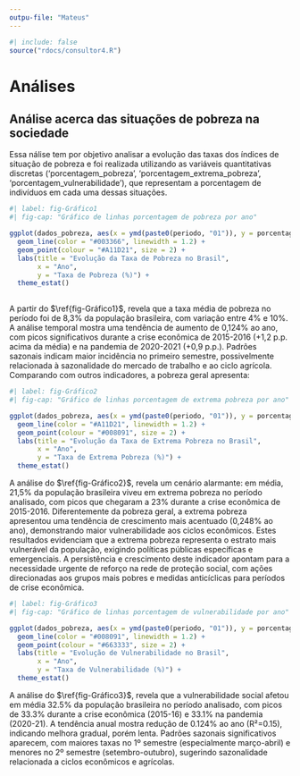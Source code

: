 ```yaml
---
outpu-file: "Mateus"
---
```


```r
#| include: false
source("rdocs/consultor4.R")
```

# Análises

## Análise acerca das situações de pobreza na sociedade




Essa nálise tem por objetivo analisar a evolução das taxas dos índices de situação de pobreza e foi realizada utilizando as variáveis quantitativas discretas ('porcentagem_pobreza', 'porcentagem_extrema_pobreza', 'porcentagem_vulnerabilidade'), que representam a porcentagem de indivíduos em cada uma dessas situações.








```r
#| label: fig-Gráfico1
#| fig-cap: "Gráfico de linhas porcentagem de pobreza por ano"

ggplot(dados_pobreza, aes(x = ymd(paste0(periodo, "01")), y = porcentagem_pobreza)) +
  geom_line(color = "#003366", linewidth = 1.2) +
  geom_point(colour = "#A11D21", size = 2) +
  labs(title = "Evolução da Taxa de Pobreza no Brasil",
       x = "Ano",
       y = "Taxa de Pobreza (%)") +
  theme_estat()
  

```



A partir do $\ref{fig-Gráfico1}$, revela que a taxa média de pobreza no período foi de 8,3% da população brasileira, com variação entre 4% e 10%. A análise temporal mostra uma tendência de aumento de 0,124% ao ano, com picos significativos durante a crise econômica de 2015-2016 (+1,2 p.p. acima da média) e na pandemia de 2020-2021 (+0,9 p.p.). Padrões sazonais indicam maior incidência no primeiro semestre, possivelmente relacionada à sazonalidade do mercado de trabalho e ao ciclo agrícola. Comparando com outros indicadores, a pobreza geral apresenta:







```r
#| label: fig-Gráfico2
#| fig-cap: "Gráfico de linhas porcentagem de extrema pobreza por ano"

ggplot(dados_pobreza, aes(x = ymd(paste0(periodo, "01")), y = porcentagem_extrema_pobreza)) +
  geom_line(color = "#A11D21", linewidth = 1.2) +
  geom_point(colour = "#008091", size = 2) +
  labs(title = "Evolução da Taxa de Extrema Pobreza no Brasil",
       x = "Ano",
       y = "Taxa de Extrema Pobreza (%)") +
  theme_estat()

```



A análise do $\ref{fig-Gráfico2}$, revela um cenário alarmante: em média, 21,5% da população brasileira viveu em extrema pobreza no período analisado, com picos que chegaram a 23% durante a crise econômica de 2015-2016. Diferentemente da pobreza geral, a extrema pobreza apresentou uma tendência de crescimento mais acentuado (0,248% ao ano), demonstrando maior vulnerabilidade aos ciclos econômicos. Estes resultados evidenciam que a extrema pobreza representa o estrato mais vulnerável da população, exigindo políticas públicas específicas e emergenciais. A persistência e crescimento deste indicador apontam para a necessidade urgente de reforço na rede de proteção social, com ações direcionadas aos grupos mais pobres e medidas anticíclicas para períodos de crise econômica.







```r
#| label: fig-Gráfico3
#| fig-cap: "Gráfico de linhas porcentagem de vulnerabilidade por ano"

ggplot(dados_pobreza, aes(x = ymd(paste0(periodo, "01")), y = porcentagem_vulnerabilidade)) +
  geom_line(color = "#008091", linewidth = 1.2) +
  geom_point(colour = "#663333", size = 2) +
  labs(title = "Evolução de Vulnerabilidade no Brasil",
       x = "Ano",
       y = "Taxa de Vulnerabilidade (%)") +
  theme_estat()

```



A análise do $\ref{fig-Gráfico3}$, revela que a vulnerabilidade social afetou em média 32.5% da população brasileira no período analisado, com picos de 33.3% durante a crise econômica (2015-16) e 33.1% na pandemia (2020-21). A tendência anual mostra redução de 0.124% ao ano (R²=0.15), indicando melhora gradual, porém lenta. Padrões sazonais significativos aparecem, com maiores taxas no 1º semestre (especialmente março-abril) e menores no 2º semestre (setembro-outubro), sugerindo sazonalidade relacionada a ciclos econômicos e agrícolas.

